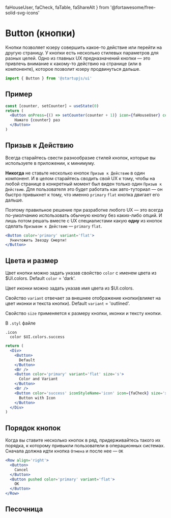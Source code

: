   faHouseUser,
  faCheck,
  faTable,
  faShareAlt
} from '@fortawesome/free-solid-svg-icons'

# Button (кнопки)

Кнопки позволяет юзеру совершить какое-то действие или перейти на другую страницу. У кнопки есть несколько стилевых параметров для разных целей. Одно из главных UX предназначений кнопки — это привлечь внимание к какому-то действию на странице (или в компоненте), которое позволит юзеру продвинуться дальше.

```jsx
import { Button } from '@startupjs/ui'
```

## Пример

```jsx example
const [counter, setCounter] = useState(0)
return (
  <Button onPress={() => setCounter(counter + 1)} icon={faHouseUser} color='primary' variant='flat'>
    Нажато {counter} раз
  </Button>
)
```

## Призыв к Действию

Всегда старайтесь свести разнообразие стилей кнопок, которые вы используете в приложении, к минимуму.

__Никогда__ не ставьте несколько кнопок `Призыв к Действию` в один компонент. И в целом старайтесь сводить свой UX к тому, чтобы на любой странице в конкретный момент был виден только один `Призыв к Действию`. Для пользователя это будет работать как авто-туториал — он быстро привыкнет к тому, что именно `primary` `flat` кнопка двигает его дальше.

Поэтому правильное решение при разработке любого UX — это всегда по-умолчанию использовать обычную кнопку без каких-либо опций. И лишь потом решать вместе с UX специалистами какую **одну** из кнопок сделать `Призывом к Действию` — `primary` `flat`.

```jsx example
<Button color='primary' variant='flat'>
  Уничтожить Звезду Смерти!
</Button>
```

## Цвета и размер

Цвет кнопки можно задать указав свойство `color` c именем цвета из $UI.colors.
Default `color` = 'dark'.

Цвет иконки можно задать указав имя цвета из $UI.colors.

Свойство `variant` отвечает за внешнее отображение кнопки(влияет на цвет иконки и текста кнопки). Default `variant` = 'outlined'.

Свойство `size` применяется к размеру кнопки, иконки и тексту кнопки.

В `.styl` файле
```stylus
.icon
  color $UI.colors.success
```

```jsx example
return (
  <Div>
    <Button>
      Default
    </Button>
    <Br />
    <Button color='primary' variant='flat' size='s'>
      Color and Variant
    </Button>
    <Br />
    <Button color='success' iconStyleName='icon' icon={faCheck} size='xl'>
      Button with Icon
    </Button>
  </Div>
)
```

## Порядок кнопок

Когда вы ставите несколько кнопок в ряд, придерживайтесь такого их порядка, к которому привыкли пользователи в операционных системах. Сначала должна идти кнопка `Отмена` и после нее — `OK`

```jsx example
<Row align='right'>
  <Button>
    Cancel
  </Button>
  <Button pushed color='primary' variant='flat'>
    OK
  </Button>
</Row>
```

## Песочница

<Sandbox Component={Button} />
